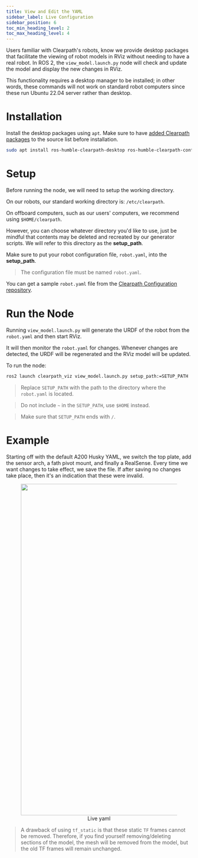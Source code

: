 ```yaml
---
title: View and Edit the YAML
sidebar_label: Live Configuration
sidebar_position: 6
toc_min_heading_level: 2
toc_max_heading_level: 4
---
```


Users familiar with Clearpath's robots, know we provide desktop packages that facilitate the viewing of robot models in RViz without needing to have a real robot. In ROS 2, the `view_model.launch.py` node will check and update the model and display the new changes in RViz.

This functionality requires a desktop manager to be installed; in other words, these commands will not work on standard robot computers since these run Ubuntu 22.04 server rather than desktop.

# Installation

Install the desktop packages using `apt`. Make sure to have [added Clearpath packages](https://packages.clearpathrobotics.com/) to the source list before installation.

```bash
sudo apt install ros-humble-clearpath-desktop ros-humble-clearpath-config-live
```

# Setup

Before running the node, we will need to setup the working directory.

On our robots, our standard working directory is: `/etc/clearpath`.

On offboard computers, such as our users' computers, we recommend using `$HOME/clearpath`.

However, you can choose whatever directory you'd like to use, just be mindful that contents may be deleted and recreated by our generator scripts. We will refer to this directory as the **setup_path**.

Make sure to put your robot configuration file, `robot.yaml`, into the **setup_path**.
> The configuration file must be named `robot.yaml`.

You can get a sample `robot.yaml` file from the [Clearpath Configuration repository](https://github.com/clearpathrobotics/clearpath_config/).

# Run the Node

Running `view_model.launch.py` will generate the URDF of the robot from the `robot.yaml` and then start RViz.

It will then monitor the `robot.yaml` for changes. Whenever changes are detected, the URDF will be regenerated and the RViz model will be updated.

To run the node:

```bash
ros2 launch clearpath_viz view_model.launch.py setup_path:=SETUP_PATH
```
> Replace `SETUP_PATH` with the path to the directory where the `robot.yaml` is located.

> Do not include `~` in the `SETUP_PATH`, use `$HOME` instead.

> Make sure that `SETUP_PATH` ends with `/`.

# Example

Starting off with the default A200 Husky YAML, we switch the top plate, add the sensor arch, a fath pivot mount, and finally a RealSense. Every time we want changes to take effect, we save the file. If after saving no changes take place, then it's an indication that these were invalid.

<center>
  <figure>
    <img
      src={require("./img/live_yaml.gif").default}
      width="900"
    />
    <figcaption>Live yaml</figcaption>
  </figure>
</center>

> A drawback of using `tf_static` is that these static `TF` frames cannot be removed. Therefore, if you find yourself removing/deleting sections of the model, the mesh will be removed from the model, but the old TF frames will remain unchanged.
